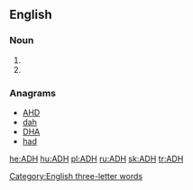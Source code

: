 ==English==

===Noun===
{{en-noun}}

# {{initialism of|[[antidiuretic]] [[hormone]]|lang=en}}
# {{initialism of|[[alcohol]] [[dehydrogenase]]|lang=en}}

===Anagrams===
* [[AHD#English|AHD]]
* [[dah#English|dah]]
* [[DHA#English|DHA]]
* [[had#English|had]]

[[Category:English three-letter words]]

[[he:ADH]]
[[hu:ADH]]
[[pl:ADH]]
[[ru:ADH]]
[[sk:ADH]]
[[tr:ADH]]
